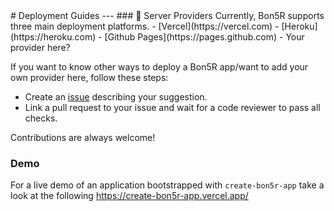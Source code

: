 
<PageTitle title="Deployment Guides" />

<Sidebar />
<MDXDocs>
  <DocsAd />
  # Deployment Guides
  <Contributors contributors={["manuanish"]} readTime={1} />
  ---
  ### 🚀 Server Providers
  Currently, Bon5R supports three main deployment platforms.
  - [Vercel](https://vercel.com)
  - [Heroku](https://heroku.com)
  - [Github Pages](https://pages.github.com)
  - <span className="text-slate-500">Your provider here?</span>

  If you want to know other ways to deploy a Bon5R app/want to add your own provider here, follow these steps:

  - Create an [issue](https://github.com/manuanish/Bon5R/issues) describing your suggestion.
  - Link a pull request to your issue and wait for a code reviewer to pass all checks.

  Contributions are always welcome!
  <br/>
  ### Demo
  For a live demo of an application bootstrapped with `create-bon5r-app` take a look at the following https://create-bon5r-app.vercel.app/
  <br />
  <br />
  <br />
  <NextPage
    nextPage="Vercel"
    previousPage="Adding Remark/Rehype Plugins"
    prevHref="/docs/customization/adding-markdown-plugins"
    nextHref="/docs/deployment/vercel"
  />
</MDXDocs>
